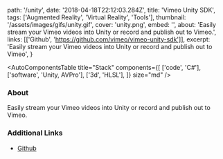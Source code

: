   path: '/unity',
  date: '2018-04-18T22:12:03.284Z',
  title: 'Vimeo Unity SDK',
  tags: ['Augmented Reality', 'Virtual Reality', 'Tools'],
  thumbnail: '/assets/images/gifs/unity.gif',
  cover: 'unity.png',
  embed: '',
  about:
    'Easily stream your Vimeo videos into Unity or record and publish out to Vimeo.',
  links: [['Github', 'https://github.com/vimeo/vimeo-unity-sdk']],
  excerpt:
    'Easily stream your Vimeo videos into Unity or record and publish out to Vimeo',
}

<AutoComponentsTable
  title="Stack"
  components={[
    ['code', 'C#'],
    ['software', 'Unity, AVPro'],
    ['3d', 'HLSL'],
  ]}
  size="md"
/>

### About

Easily stream your Vimeo videos into Unity or record and publish out to Vimeo.

### Additional Links

- [Github](https://github.com/vimeo/vimeo-unity-sdk)
